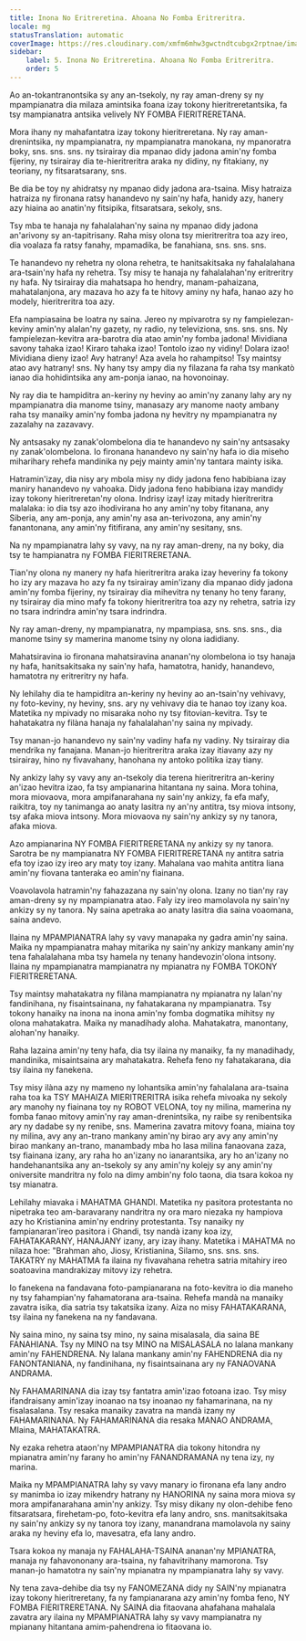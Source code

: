 ```yaml
---
title: Inona No Eritreretina. Ahoana No Fomba Eritreritra.
locale: mg
statusTranslation: automatic
coverImage: https://res.cloudinary.com/xmfm6mhw3gwctndtcubgx2rptnae/image/upload/v1740337243/small_cover_educacion_fundamental_a051170f1c.webp
sidebar:
    label: 5. Inona No Eritreretina. Ahoana No Fomba Eritreritra.
    order: 5
---
```

Ao an-tokantranontsika sy any an-tsekoly, ny ray aman-dreny sy ny mpampianatra dia milaza amintsika foana izay tokony hieritreretantsika, fa tsy mampianatra antsika velively NY FOMBA FIERITRERETANA.

Mora ihany ny mahafantatra izay tokony hieritreretana. Ny ray aman-drenintsika, ny mpampianatra, ny mpampianatra manokana, ny mpanoratra boky, sns. sns. sns. ny tsirairay dia mpanao didy jadona amin'ny fomba fijeriny, ny tsirairay dia te-hieritreritra araka ny didiny, ny fitakiany, ny teoriany, ny fitsaratsarany, sns.

Be dia be toy ny ahidratsy ny mpanao didy jadona ara-tsaina. Misy hatraiza hatraiza ny fironana ratsy hanandevo ny sain'ny hafa, hanidy azy, hanery azy hiaina ao anatin'ny fitsipika, fitsaratsara, sekoly, sns.

Tsy mba te hanaja ny fahalalahan'ny saina ny mpanao didy jadona an'arivony sy an-tapitrisany. Raha misy olona tsy mieritreritra toa azy ireo, dia voalaza fa ratsy fanahy, mpamadika, be fanahiana, sns. sns. sns.

Te hanandevo ny rehetra ny olona rehetra, te hanitsakitsaka ny fahalalahana ara-tsain'ny hafa ny rehetra. Tsy misy te hanaja ny fahalalahan'ny eritreritry ny hafa. Ny tsirairay dia mahatsapa ho hendry, manam-pahaizana, mahatalanjona, ary mazava ho azy fa te hitovy aminy ny hafa, hanao azy ho modely, hieritreritra toa azy.

Efa nampiasaina be loatra ny saina. Jereo ny mpivarotra sy ny fampielezan-keviny amin'ny alalan'ny gazety, ny radio, ny televiziona, sns. sns. sns. Ny fampielezan-kevitra ara-barotra dia atao amin'ny fomba jadona! Mividiana savony tahaka izao! Kiraro tahaka izao! Tontolo izao ny vidiny! Dolara izao! Mividiana dieny izao! Avy hatrany! Aza avela ho rahampitso! Tsy maintsy atao avy hatrany! sns. Ny hany tsy ampy dia ny filazana fa raha tsy mankatò ianao dia hohidintsika any am-ponja ianao, na hovonoinay.

Ny ray dia te hampiditra an-keriny ny heviny ao amin'ny zanany lahy ary ny mpampianatra dia manome tsiny, manasazy ary manome naoty ambany raha tsy manaiky amin'ny fomba jadona ny hevitry ny mpampianatra ny zazalahy na zazavavy.

Ny antsasaky ny zanak'olombelona dia te hanandevo ny sain'ny antsasaky ny zanak'olombelona. Io fironana hanandevo ny sain'ny hafa io dia miseho miharihary rehefa mandinika ny pejy mainty amin'ny tantara mainty isika.

Hatramin'izay, dia nisy ary mbola misy ny didy jadona feno habibiana izay maniry hanandevo ny vahoaka. Didy jadona feno habibiana izay mandidy izay tokony hieritreretan'ny olona. Indrisy izay! izay mitady hieritreritra malalaka: io dia tsy azo ihodivirana ho any amin'ny toby fitanana, any Siberia, any am-ponja, any amin'ny asa an-terivozona, any amin'ny fanantonana, any amin'ny fitifirana, any amin'ny sesitany, sns.

Na ny mpampianatra lahy sy vavy, na ny ray aman-dreny, na ny boky, dia tsy te hampianatra ny FOMBA FIERITRERETANA.

Tian'ny olona ny manery ny hafa hieritreritra araka izay heveriny fa tokony ho izy ary mazava ho azy fa ny tsirairay amin'izany dia mpanao didy jadona amin'ny fomba fijeriny, ny tsirairay dia mihevitra ny tenany ho teny farany, ny tsirairay dia mino mafy fa tokony hieritreritra toa azy ny rehetra, satria izy no tsara indrindra amin'ny tsara indrindra.

Ny ray aman-dreny, ny mpampianatra, ny mpampiasa, sns. sns. sns., dia manome tsiny sy mamerina manome tsiny ny olona iadidiany.

Mahatsiravina io fironana mahatsiravina ananan'ny olombelona io tsy hanaja ny hafa, hanitsakitsaka ny sain'ny hafa, hamatotra, hanidy, hanandevo, hamatotra ny eritreritry ny hafa.

Ny lehilahy dia te hampiditra an-keriny ny heviny ao an-tsain'ny vehivavy, ny foto-keviny, ny heviny, sns. ary ny vehivavy dia te hanao toy izany koa. Matetika ny mpivady no misaraka noho ny tsy fitovian-kevitra. Tsy te hahatakatra ny filàna hanaja ny fahalalahan'ny saina ny mpivady.

Tsy manan-jo hanandevo ny sain'ny vadiny hafa ny vadiny. Ny tsirairay dia mendrika ny fanajana. Manan-jo hieritreritra araka izay itiavany azy ny tsirairay, hino ny fivavahany, hanohana ny antoko politika izay tiany.

Ny ankizy lahy sy vavy any an-tsekoly dia terena hieritreritra an-keriny an'izao hevitra izao, fa tsy ampianarina hitantana ny saina. Mora tohina, mora miovaova, mora ampifanarahana ny sain'ny ankizy, fa efa mafy, raikitra, toy ny tanimanga ao anaty lasitra ny an'ny antitra, tsy miova intsony, tsy afaka miova intsony. Mora miovaova ny sain'ny ankizy sy ny tanora, afaka miova.

Azo ampianarina NY FOMBA FIERITRERETANA ny ankizy sy ny tanora. Sarotra be ny mampianatra NY FOMBA FIERITRERETANA ny antitra satria efa toy izao izy ireo ary maty toy izany. Mahalana vao mahita antitra liana amin'ny fiovana tanteraka eo amin'ny fiainana.

Voavolavola hatramin'ny fahazazana ny sain'ny olona. Izany no tian'ny ray aman-dreny sy ny mpampianatra atao. Faly izy ireo mamolavola ny sain'ny ankizy sy ny tanora. Ny saina apetraka ao anaty lasitra dia saina voaomana, saina andevo.

Ilaina ny MPAMPIANATRA lahy sy vavy manapaka ny gadra amin'ny saina. Maika ny mpampianatra mahay mitarika ny sain'ny ankizy mankany amin'ny tena fahalalahana mba tsy hamela ny tenany handevozin'olona intsony. Ilaina ny mpampianatra mampianatra ny mpianatra ny FOMBA TOKONY FIERITRERETANA.

Tsy maintsy mahatakatra ny filàna mampianatra ny mpianatra ny lalan'ny fandinihana, ny fisaintsainana, ny fahatakarana ny mpampianatra. Tsy tokony hanaiky na inona na inona amin'ny fomba dogmatika mihitsy ny olona mahatakatra. Maika ny manadihady aloha. Mahatakatra, manontany, alohan'ny hanaiky.

Raha lazaina amin'ny teny hafa, dia tsy ilaina ny manaiky, fa ny manadihady, mandinika, misaintsaina ary mahatakatra. Rehefa feno ny fahatakarana, dia tsy ilaina ny fanekena.

Tsy misy ilàna azy ny mameno ny lohantsika amin'ny fahalalana ara-tsaina raha toa ka TSY MAHAIZA MIERITRERITRA isika rehefa mivoaka ny sekoly ary manohy ny fiainana toy ny ROBOT VELONA, toy ny milina, mamerina ny fomba fanao mitovy amin'ny ray aman-drenintsika, ny raibe sy renibentsika ary ny dadabe sy ny renibe, sns. Mamerina zavatra mitovy foana, miaina toy ny milina, avy any an-trano mankany amin'ny birao ary avy any amin'ny birao mankany an-trano, manambady mba ho lasa milina fanaovana zaza, tsy fiainana izany, ary raha ho an'izany no ianarantsika, ary ho an'izany no handehanantsika any an-tsekoly sy any amin'ny kolejy sy any amin'ny oniversite mandritra ny folo na dimy ambin'ny folo taona, dia tsara kokoa ny tsy mianatra.

Lehilahy miavaka i MAHATMA GHANDI. Matetika ny pasitora protestanta no nipetraka teo am-baravarany nandritra ny ora maro niezaka ny hampiova azy ho Kristianina amin'ny endriny protestanta. Tsy nanaiky ny fampianaran'ireo pasitora i Ghandi, tsy nandà izany koa izy, FAHATAKARANY, HANAJANY izany, ary izay ihany. Matetika i MAHATMA no nilaza hoe: "Brahman aho, Jiosy, Kristianina, Silamo, sns. sns. sns. TAKATRY ny MAHATMA fa ilaina ny fivavahana rehetra satria mitahiry ireo soatoavina mandrakizay mitovy izy rehetra.

Io fanekena na fandavana foto-pampianarana na foto-kevitra io dia maneho ny tsy fahampian'ny fahamatorana ara-tsaina. Rehefa mandà na manaiky zavatra isika, dia satria tsy takatsika izany. Aiza no misy FAHATAKARANA, tsy ilaina ny fanekena na ny fandavana.

Ny saina mino, ny saina tsy mino, ny saina misalasala, dia saina BE FANAHIANA. Tsy ny MINO na tsy MINO na MISALASALA no lalana mankany amin'ny FAHENDRENA. Ny lalana mankany amin'ny FAHENDRENA dia ny FANONTANIANA, ny fandinihana, ny fisaintsainana ary ny FANAOVANA ANDRAMA.

Ny FAHAMARINANA dia izay tsy fantatra amin'izao fotoana izao. Tsy misy ifandraisany amin'izay inoanao na tsy inoanao ny fahamarinana, na ny fisalasalana. Tsy resaka manaiky zavatra na mandà izany ny FAHAMARINANA. Ny FAHAMARINANA dia resaka MANAO ANDRAMA, MIaina, MAHATAKATRA.

Ny ezaka rehetra ataon'ny MPAMPIANATRA dia tokony hitondra ny mpianatra amin'ny farany ho amin'ny FANANDRAMANA ny tena izy, ny marina.

Maika ny MPAMPIANATRA lahy sy vavy manary io fironana efa lany andro sy manimba io izay mikendry hatrany ny HANORINA ny saina mora miova sy mora ampifanarahana amin'ny ankizy. Tsy misy dikany ny olon-dehibe feno fitsaratsara, firehetam-po, foto-kevitra efa lany andro, sns. manitsakitsaka ny sain'ny ankizy sy ny tanora toy izany, manandrana mamolavola ny sainy araka ny heviny efa lo, mavesatra, efa lany andro.

Tsara kokoa ny manaja ny FAHALAHA-TSAINA ananan'ny MPIANATRA, manaja ny fahavononany ara-tsaina, ny fahavitrihany mamorona. Tsy manan-jo hamatotra ny sain'ny mpianatra ny mpampianatra lahy sy vavy.

Ny tena zava-dehibe dia tsy ny FANOMEZANA didy ny SAIN'ny mpianatra izay tokony hieritreretany, fa ny fampianarana azy amin'ny fomba feno, NY FOMBA FIERITRERETANA. Ny SAINA dia fitaovana ahafahana mahalala zavatra ary ilaina ny MPAMPIANATRA lahy sy vavy mampianatra ny mpianany hitantana amim-pahendrena io fitaovana io.

